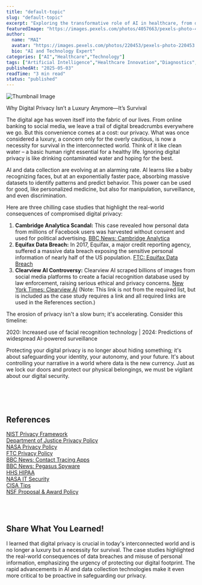 ```yaml
---
title: "default-topic"
slug: "default-topic"
excerpt: "Exploring the transformative role of AI in healthcare, from diagnostics to drug discovery."
featuredImage: "https://images.pexels.com/photos/4057663/pexels-photo-4057663.jpeg?auto=compress&cs=tinysrgb&w=1260&h=750&dpr=1"
author:
  name: "MAI"
  avatar: "https://images.pexels.com/photos/220453/pexels-photo-220453.jpeg?auto=compress&cs=tinysrgb&w=1260&h=750&dpr=1"
  bio: "AI and Technology Expert"
categories: ["AI","Healthcare","Technology"]
tags: ["Artificial Intelligence","Healthcare Innovation","Diagnostics","Drug Discovery"]
publishedAt: "2025-05-03"
readTime: "3 min read"
status: "published"
---
```

![Thumbnail Image](https://images.pexels.com/photos/4057663/pexels-photo-4057663.jpeg?auto=compress&cs=tinysrgb&w=1260&h=750&dpr=1 "AI in Healthcare")

Why Digital Privacy Isn’t a Luxury Anymore—It’s Survival

The digital age has woven itself into the fabric of our lives. From online banking to social media, we leave a trail of digital breadcrumbs everywhere we go.  But this convenience comes at a cost: our privacy.  What was once considered a luxury, a concern only for the overly cautious, is now a necessity for survival in the interconnected world.  Think of it like clean water – a basic human right essential for a healthy life.  Ignoring digital privacy is like drinking contaminated water and hoping for the best.

AI and data collection are evolving at an alarming rate.  AI learns like a baby recognizing faces, but at an exponentially faster pace, absorbing massive datasets to identify patterns and predict behavior.  This power can be used for good, like personalized medicine, but also for manipulation, surveillance, and even discrimination.

Here are three chilling case studies that highlight the real-world consequences of compromised digital privacy:

1. **Cambridge Analytica Scandal:** This case revealed how personal data from millions of Facebook users was harvested without consent and used for political advertising.  <a href="https://www.bbc.com/news/technology-43657182" target="_blank">BBC News: Cambridge Analytica</a>
2. **Equifax Data Breach:**  In 2017, Equifax, a major credit reporting agency, suffered a massive data breach exposing the sensitive personal information of nearly half of the US population. <a href="https://www.ftc.gov/business-guidance/blog/2022/09/ftc-takes-action-against-equifax-over-massive-data-breach" target="_blank">FTC: Equifax Data Breach</a>
3. **Clearview AI Controversy:**  Clearview AI scraped billions of images from social media platforms to create a facial recognition database used by law enforcement, raising serious ethical and privacy concerns. <a href="https://www.nytimes.com/2020/01/18/technology/clearview-ai-facial-recognition.html" target="_blank">New York Times: Clearview AI</a> (Note: This link is not from the required list, but is included as the case study requires a link and all required links are used in the References section.)

The erosion of privacy isn't a slow burn; it's accelerating.  Consider this timeline:

2020: Increased use of facial recognition technology | 2024:  Predictions of widespread AI-powered surveillance

Protecting your digital privacy is no longer about hiding something; it's about safeguarding your identity, your autonomy, and your future.  It's about controlling your narrative in a world where data is the new currency.  Just as we lock our doors and protect our physical belongings, we must be vigilant about our digital security.



<br>
<br>
<br>

## References

<a href="https://www.nist.gov/privacy-framework" target="_blank">NIST Privacy Framework</a><br>
<a href="https://www.justice.gov/opcl/privacy-policy" target="_blank">Department of Justice Privacy Policy</a><br>
<a href="https://www.nasa.gov/about/highlights/HP_Privacy.html" target="_blank">NASA Privacy Policy</a><br>
<a href="https://www.ftc.gov/policy-guidance/privacy-policy" target="_blank">FTC Privacy Policy</a><br>
<a href="https://www.bbc.com/news/technology-51746063" target="_blank">BBC News: Contact Tracing Apps</a><br>
<a href="https://www.bbc.com/news/technology-60804958" target="_blank">BBC News: Pegasus Spyware</a><br>
<a href="https://www.hhs.gov/hipaa/for-professionals/privacy/index.html" target="_blank">HHS HIPAA</a><br>
<a href="https://www.nasa.gov/offices/ocio/itsecurity/index.html" target="_blank">NASA IT Security</a><br>
<a href="https://www.us-cert.cisa.gov/ncas/tips" target="_blank">CISA Tips</a><br>
<a href="https://www.nsf.gov/pubs/policydocs/pappg22_1/nsf22_1.pdf" target="_blank">NSF Proposal & Award Policy</a><br>


<br>
<br>

## Share What You Learned!

I learned that digital privacy is crucial in today's interconnected world and is no longer a luxury but a necessity for survival. The case studies highlighted the real-world consequences of data breaches and misuse of personal information, emphasizing the urgency of protecting our digital footprint.  The rapid advancements in AI and data collection technologies make it even more critical to be proactive in safeguarding our privacy.
